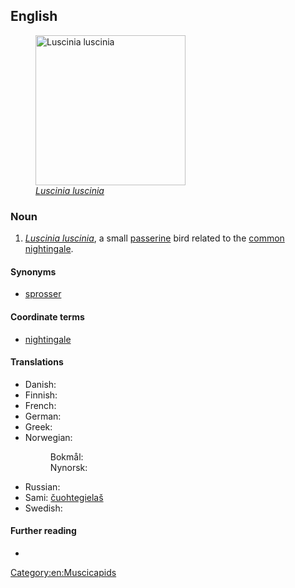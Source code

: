 ==English==
[[File:Nightingale of ancient Uglich.JPG|thumb|240px|''[[Luscinia luscinia]]'']]

===Noun===
{{en-noun}}

# ''[[Luscinia luscinia]]'', a small [[passerine]] bird related to the [[common nightingale]].

====Synonyms====
* [[sprosser]]

====Coordinate terms====
* [[nightingale]]

====Translations====
{{trans-top|''Luscinia luscinia''}}
* Danish: {{t+|da|nattergal|c}}
* Finnish: {{t+|fi|satakieli}}
* French: {{t+|fr|rossignol progné}}
* German: {{t|de|Sprosser|m}}
* Greek: {{t|el|τσιχλαηδόνι|n}}
* Norwegian:
*: Bokmål: {{t+|nb|nattergal}}
*: Nynorsk: {{t|nn|nattergal}}
{{trans-mid}}
* Russian: {{t|ru|обыкнове́нный солове́й|m|sc=Cyrl}}
* Sami: [[čuohtegielaš]]
* Swedish: {{t+|sv|näktergal|c}}
{{trans-bottom}}

====Further reading====
* {{pedialite}}

[[Category:en:Muscicapids]]